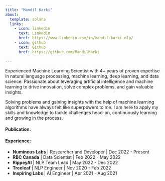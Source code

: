 ---
title: "Mandil Karki"
about:
  template: solana
  links:
    - icon: linkedin
      text: LinkedIn
      href: https://www.linkedin.com/in/mandil-karki-nlp/
    - icon: github
      text: Github
      href: https://github.com/MandilKarki

---

Experienced Machine Learning Scientist with 4+ years of proven expertise in natural language processing, machine learning, deep learning, and data science. Passionate about leveraging artificial intelligence and machine learning to drive innovation, solve complex problems, and gain valuable insights.

Solving problems and gaining insights with the help of machine learning algorithms have always felt like superpowers to me. I am here to apply my skills and knowledge to tackle challenges head-on, continuously learning and growing in the process. 


#### **Publication**:


#### **Experience**:

* **Numinous Labs** | Researcher and Developer | Dec 2022 - Present
* **RBC Canada** | Data Scientist | Feb 2022 - May 2022
* **RippeyAI** | NLP Team Lead | May 2022 - Dec 2022
* **Treeleaf** | NLP Engineer | Nov 2020 - Feb 2022
* **Inspiring Labs** | AI Engineer | Apr 2021 - Aug 2021

